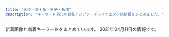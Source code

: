 ```yaml
---
title: "赤羽・東十条・王子・板橋"
description: "キーワード別にの巨乳アジアン・チャイナエステ嬢情報をまとめました。"
---
```


新着画像と新着キーワードをまとめています。
2021年04月11日の情報です。

<DmmAffiliateIns />
<KeywordTable
  shops={
    [
    {
        "keywords": {
            "D": 3,
            "88": 1,
            "\u4e73": 1,
            "86": 2
        },
        "img_links": [
            "http://minming.work/uploads/210405/1-2104051H4034V.jpg",
            "http://minming.work/uploads/210405/1-2104051H30X20.jpg",
            "http://minming.work/uploads/210405/1-2104051H21N45.jpg",
            "http://minming.work/uploads/allimg/210222/1-2102221K144L3.png"
        ],
        "station": "\u9ad8\u5cf6\u5e73\u99c5",
        "url": "http://minming.work/",
        "name": "Jessica"
    },
    {
        "url": "https://yumego.tyo.cm/",
        "station": "JR\u5341\u6761\u99c5\u5357\u53e3",
        "keywords": {},
        "name": "\u5922\u3054",
        "img_links": []
    },
    {
        "station": "JR\u8d64\u7fbd\u99c5\u6771\u53e3",
        "img_links": [
            "https://dream.ests.jp/images/s_pick.png",
            "https://dream.ests.jp/images/end.png",
            "https://dream.ests.jp/photos/sites/12/2021/03/2021031110482840.jpg",
            "https://dream.ests.jp/images/news_bj3.jpg",
            "https://dream.ests.jp/images/new.jpg",
            "https://dream.ests.jp/images/s_news.jpg",
            "https://dream.ests.jp/images/line.png",
            "https://dream.ests.jp/photos/sites/12/2021/03/2021031110483161.jpg",
            "https://dream.ests.jp/images/mobile.jpg",
            "https://dream.ests.jp/images/top.png",
            "https://dream.ests.jp/images/s_therapist.jpg",
            "https://dream.ests.jp/images/staff_bj3.jpg",
            "https://dream.ests.jp/images/s_link.jpg",
            "https://dream.ests.jp/photos/sites/12/2021/03/2021031110482744.jpg",
            "https://dream.ests.jp/photos/sites/12/2021/03/2021031110483021.jpg",
            "https://dream.ests.jp/images/1.jpg",
            "https://dream.ests.jp/images/2.jpg"
        ],
        "name": "Aroma Dream \uff5e\u30a2\u30ed\u30de\u30c9\u30ea\u30fc\u30e0\uff5e",
        "url": "https://dream.ests.jp/",
        "keywords": {
            "85": 1,
            "C": 7,
            "87": 1,
            "86": 4,
            "E": 1,
            "D": 5
        }
    },
    {
        "station": "JR\u8d64\u7fbd\u99c5\u5357\u53e3",
        "img_links": [
            "http://flower.este88.com/images/img1.jpg",
            "http://flower.este88.com/i/images/access1.jpg",
            "http://flower.este88.com/images/m03.jpg",
            "http://flower.este88.com/images/dot.png",
            "http://flower.este88.com/i/images/access5.jpg",
            "http://flower.este88.com/gals/haruka1.jpg",
            "http://flower.este88.com/gals/erika1.jpg",
            "http://flower.este88.com/i/images/access4.jpg",
            "http://flower.este88.com/images/m01.jpg",
            "http://flower.este88.com/images/m05.jpg",
            "http://flower.este88.com/gals/riri1.jpg",
            "http://flower.este88.com/images/m02.jpg",
            "http://flower.este88.com/i/images/access3.jpg",
            "http://flower.este88.com/gals/yuuna1.jpg",
            "http://flower.este88.com/gals/emi1.jpg",
            "http://flower.este88.com/i/images/access2.jpg",
            "http://flower.este88.com/i/images/access7.jpg",
            "http://flower.este88.com/i/images/access6.jpg",
            "http://flower.este88.com/gals/moe1.jpg",
            "http://flower.este88.com/images/kp01.jpg",
            "http://flower.este88.com/images/m04.jpg"
        ],
        "name": "Flower",
        "url": "http://flower.este88.com/",
        "keywords": {}
    },
    {
        "name": "\u3084\u3059\u3089\u304e",
        "url": "http://tenpo5.iest.info/",
        "station": "JR\u738b\u5b50\u99c5\u5317\u53e3",
        "keywords": {},
        "img_links": []
    },
    {
        "station": "JR\u8d64\u7fbd\u99c5\u6771\u53e3",
        "url": "https://www.sinraku.work/",
        "keywords": {},
        "img_links": [
            "https://www.sinraku.work/img/rina1.jpg",
            "https://www.sinraku.work/staff/miho.jpg",
            "https://www.sinraku.work/images/interior_t.jpg",
            "https://www.sinraku.work/img/koko1.jpg",
            "https://www.sinraku.work/images/news.jpg",
            "https://www.sinraku.work/staff/koko.jpg",
            "https://www.sinraku.work/images/menu/staff.png",
            "https://www.sinraku.work/img/kai1.jpg",
            "https://www.sinraku.work/images/int2.png",
            "https://www.sinraku.work/images/menu/interior.png",
            "https://www.sinraku.work/images/time.jpg",
            "https://www.sinraku.work/images/staff_t.jpg",
            "https://www.sinraku.work/images/rec.jpg",
            "https://www.sinraku.work/images/tg.png",
            "https://www.sinraku.work/staff/rina.jpg",
            "https://www.sinraku.work/images/menu/top.png",
            "https://www.sinraku.work/images/int1.jpg",
            "https://www.sinraku.work/images/sys.png",
            "https://www.sinraku.work/staff/kai.jpg",
            "https://www.sinraku.work/img/miho1.jpg",
            "https://www.sinraku.work/images/tel.png"
        ],
        "name": "\u5fc3\u697d"
    },
    {
        "url": "http://shanshan-esthe.com/",
        "station": "JR\u6771\u5341\u6761\u99c5\u5317\u53e3",
        "keywords": {
            "D": 2,
            "86": 2
        },
        "img_links": [
            "http://shanshan-esthe.com/img/sta14.jpg",
            "http://shanshan-esthe.com/img/st16.jpg",
            "http://shanshan-esthe.com/img/st14.jpg",
            "http://shanshan-esthe.com/img/sta0.jpg",
            "http://shanshan-esthe.com/img/no.png"
        ],
        "name": "\u9999\u9999"
    },
    {
        "station": "JR\u8d64\u7fbd\u99c5\u6771\u53e3",
        "img_links": [
            "http://ka-en.work/img/acc5.jpg",
            "http://ka-en.work/img/st9.jpg",
            "http://ka-en.work/sp/img/t-t.jpg",
            "http://ka-en.work/sp/img/info.jpg",
            "http://ka-en.work/img/st8.jpg",
            "http://ka-en.work/sp/img/st9.jpg",
            "http://ka-en.work/sp/img/t-r.jpg",
            "http://ka-en.work/sp/img/tel.jpg",
            "http://ka-en.work/sp/img/p-4.jpg",
            "http://ka-en.work/sp/img/p-9.jpg",
            "http://ka-en.work/img/botton6.jpg",
            "http://ka-en.work/sp/img/tit.jpg",
            "http://ka-en.work/img/fla-2.jpg",
            "http://ka-en.work/sp/img/acc2.jpg",
            "http://ka-en.work/img/st2.jpg",
            "http://ka-en.work/sp/img/pc.jpg",
            "http://ka-en.work/img/st10.jpg",
            "http://ka-en.work/sp/img/add.jpg",
            "http://ka-en.work/img/st4.jpg",
            "http://ka-en.work/sp/img/acc5.jpg",
            "http://ka-en.work/img/s2.jpg",
            "http://ka-en.work/img/s3.jpg",
            "http://ka-en.work/sp/img/time.jpg",
            "http://ka-en.work/sp/img/p-10.jpg",
            "http://ka-en.work/img/s6.jpg",
            "http://ka-en.work/sp/img/st7.jpg",
            "http://ka-en.work/sp/img/sys.jpg",
            "http://ka-en.work/sp/img/acc1.jpg",
            "http://ka-en.work/sp/img/acc3.jpg",
            "http://ka-en.work/img/foot.jpg",
            "http://ka-en.work/img/st7.jpg",
            "http://ka-en.work/img/botton2.jpg",
            "http://ka-en.work/img/s4.jpg",
            "http://ka-en.work/img/s7.jpg",
            "http://ka-en.work/img/fla-1.jpg",
            "http://ka-en.work/sp/img/pic.jpg",
            "http://ka-en.work/img/fla-3.jpg",
            "http://ka-en.work/img/st3.jpg",
            "http://ka-en.work/img/botton3.jpg",
            "http://ka-en.work/sp/img/cam.jpg",
            "http://ka-en.work/img/botton5.jpg",
            "http://ka-en.work/img/acc4.jpg",
            "http://ka-en.work/img/head.jpg",
            "http://ka-en.work/sp/img/st8.jpg",
            "http://ka-en.work/sp/img/t-s.jpg",
            "http://ka-en.work/img/s9.jpg",
            "http://ka-en.work/img/acc2.jpg",
            "http://ka-en.work/img/botton.jpg",
            "http://ka-en.work/sp/img/st3.jpg",
            "http://ka-en.work/sp/img/st1.jpg",
            "http://ka-en.work/img/acc3.jpg",
            "http://ka-en.work/sp/img/st4.jpg",
            "http://ka-en.work/sp/img/acc4.jpg",
            "http://ka-en.work/img/st6.jpg",
            "http://ka-en.work/img/mo.png",
            "http://ka-en.work/img/kanban.jpg",
            "http://ka-en.work/sp/img/kanban.jpg",
            "http://ka-en.work/img/st1.jpg",
            "http://ka-en.work/sp/img/st6.jpg",
            "http://ka-en.work/img/botton4.jpg",
            "http://ka-en.work/sp/img/t-a.jpg",
            "http://ka-en.work/sp/img/t-o.jpg",
            "http://ka-en.work/img/acc1.jpg",
            "http://ka-en.work/sp/img/botton.jpg",
            "http://ka-en.work/sp/img/st10.jpg",
            "http://ka-en.work/sp/img/st2.jpg",
            "http://ka-en.work/img/s10.jpg"
        ],
        "url": "http://ka-en.work/",
        "keywords": {
            "86": 2,
            "88": 2,
            "D": 5,
            "E": 3,
            "84": 1,
            "87": 1,
            "C": 17,
            "85": 12
        },
        "name": "\u83ef\u8276"
    },
    {
        "img_links": [
            "http://www.goodtime.iesjp.com/photo_news/upimg/1591860540114b630a_0.jpg",
            "http://www.goodtime.iesjp.com/files/003.jpg",
            "http://www.goodtime.iesjp.com/files/001.jpg",
            "http://www.goodtime.iesjp.com/images/top-left01.jpg",
            "http://www.goodtime.iesjp.com/images/m-top-right02.jpg",
            "http://www.goodtime.iesjp.com/photo_news/upimg/2288060497ed9031e6_0.jpg",
            "http://www.goodtime.iesjp.com/images/m-left.jpg",
            "http://www.goodtime.iesjp.com/images/m-head.jpg",
            "http://www.goodtime.iesjp.com/photo_news/upimg/43415603819cc9fd0d_1.jpg",
            "http://www.goodtime.iesjp.com/photo_news/upimg/39901600bd6533312b_0.jpg",
            "http://www.goodtime.iesjp.com/images/m-right.jpg",
            "http://www.goodtime.iesjp.com/photo_news/upimg/20911603de0e3ad912_0.jpg",
            "http://www.goodtime.iesjp.com/images/m-top-right03.jpg",
            "http://www.goodtime.iesjp.com/files/004.jpg",
            "http://www.goodtime.iesjp.com/files/006.jpg",
            "http://www.goodtime.iesjp.com/images/m-top-right04.jpg",
            "http://www.goodtime.iesjp.com/images/m-top03.jpg",
            "http://www.goodtime.iesjp.com/photo_news/upimg/9551260612c3a834b0_0.jpg",
            "http://www.goodtime.iesjp.com/images/m-top-right01.jpg",
            "http://www.goodtime.iesjp.com/images/m-yejiao.jpg",
            "http://www.goodtime.iesjp.com/photo_news/upimg/529386029caabbb08f_0.jpg",
            "http://www.goodtime.iesjp.com/images/call.png",
            "http://www.goodtime.iesjp.com/images/m-top02.jpg"
        ],
        "keywords": {
            "F": 2,
            "87": 6,
            "D": 6,
            "\u30bb\u30af\u30b7\u30fc": 3,
            "89": 2
        },
        "station": "\u8d64\u7fbd\u5ca9\u6df5\u99c52\u756a\u51fa\u53e3",
        "name": "GOOD TIME",
        "url": "http://www.goodtime.iesjp.com/"
    },
    {
        "url": "http://www.crossu.xyz/",
        "name": "\u685c\u306e\u604b",
        "keywords": {
            "\u30bb\u30af\u30b7\u30fc": 5
        },
        "station": "JR\u738b\u5b50\u99c5\u5317\u53e3",
        "img_links": [
            "http://www.crossu.xyz/uploads/180621/1-1P621101232H4.jpg",
            "http://www.crossu.xyz/uploads/190924/1-1Z9241056212J.jpg",
            "http://www.crossu.xyz/templets/default/picture/rec1.png",
            "http://www.crossu.xyz/uploads/200528/1-20052Q52142229.jpg",
            "http://www.crossu.xyz/uploads/191129/1-19112914393CK.jpg",
            "http://www.crossu.xyz/uploads/180620/1-1P62010154K00.png",
            "http://www.crossu.xyz/uploads/191119/1-19111915043V27.jpg",
            "http://www.crossu.xyz/templets/default/picture/interior_t.jpg",
            "http://www.crossu.xyz/uploads/180620/1-1P62010193X63.jpg",
            "http://www.crossu.xyz/uploads/181211/1-1Q2111433162D.jpg",
            "http://www.crossu.xyz/templets/default/picture/staff_t.jpg",
            "http://www.crossu.xyz/uploads/allimg/180620/1-1P6201013133b.jpg",
            "http://www.crossu.xyz/templets/default/picture/head.jpg",
            "http://www.crossu.xyz/templets/default/picture/news.jpg"
        ]
    },
    {
        "name": "FLOWER",
        "station": "JR\u8d64\u7fbd\u99c5\u5357\u6539\u672d\u53e3(\u6771)",
        "url": "http://esthe-japan.work/flower/",
        "keywords": {
            "98": 1,
            "87": 3,
            "\u30bb\u30af\u30b7\u30fc": 6,
            "89": 3,
            "88": 3
        },
        "img_links": [
            "http://esthe-japan.work/flower/upload/202004/1588153474.png"
        ]
    },
    {
        "keywords": {
            "89": 1,
            "D": 3,
            "85": 1,
            "86": 2,
            "C": 1,
            "E": 2,
            "87": 1,
            "84": 1
        },
        "station": "JR\u8d64\u7fbd\u99c5\u6771\u53e3",
        "url": "http://www.e-baby.work/",
        "img_links": [
            "http://www.e-baby.work/staff/kumic.jpg",
            "http://www.e-baby.work/staff/haru1.jpg",
            "http://www.e-baby.work/staff/rina1.jpg",
            "http://www.e-baby.work/staff/karen1.jpg",
            "http://www.e-baby.work/staff/maya1.jpg",
            "http://www.e-baby.work/staff/kumi1.jpg",
            "http://www.e-baby.work/staff/yuka1.jpg",
            "http://www.e-baby.work/img/all/loader.png",
            "http://www.e-baby.work/img/all/icon2.png"
        ],
        "name": "\u30a2\u30a4\u30ea\u30b9"
    },
    {
        "station": "\u5c3e\u4e45\u99c5",
        "keywords": {},
        "url": "https://nippori-massage.com/",
        "name": "\u56de\u697d\u82d1",
        "img_links": [
            "https://nippori-massage.com/line/10min-coupon.png",
            "https://nippori-massage.com/room/room-l3.jpg",
            "https://nippori-massage.com/images/main1.jpg",
            "https://nippori-massage.com/images/line_friend.png",
            "https://nippori-massage.com/images/qrcode.png",
            "https://nippori-massage.com/staff/yui-s1.jpg",
            "https://nippori-massage.com/staff/nana-s1.jpg",
            "https://nippori-massage.com/icon/yelp.png",
            "https://nippori-massage.com/room/room-l4.jpg",
            "https://nippori-massage.com/icon/line.png",
            "https://nippori-massage.com/room/room-l2.jpg",
            "https://nippori-massage.com/staff/yui-l1.jpg",
            "https://nippori-massage.com/images/clear.png",
            "https://nippori-massage.com/footer/footer-staff.png",
            "https://nippori-massage.com/room/room-l1.jpg",
            "https://nippori-massage.com/images/esthe1.jpg",
            "https://nippori-massage.com/images/esthe3.jpg",
            "https://nippori-massage.com/images/main-sp.jpg",
            "https://nippori-massage.com/staff/mirei-s1.jpg",
            "https://nippori-massage.com/footer/footer-line.png",
            "https://nippori-massage.com/images/obi.jpg",
            "https://nippori-massage.com/images/esthe2.jpg",
            "https://nippori-massage.com/staff/mirei-l1.jpg",
            "https://scdn.line-apps.com/n/line_add_friends/btn/ja.png",
            "https://nippori-massage.com//icon/facebook.png",
            "https://nippori-massage.com/icon/twitter.png",
            "https://nippori-massage.com/staff/nana-l1.jpg",
            "https://nippori-massage.com/footer/footer-tel.png",
            "https://nippori-massage.com/line/line-qr.png",
            "https://nippori-massage.com/images/header3.png",
            "https://nippori-massage.com/icon/facebook.png",
            "https://nippori-massage.com/images/esthe4.jpg"
        ]
    },
    {
        "keywords": {
            "90": 2,
            "86": 4,
            "85": 9,
            "84": 4
        },
        "img_links": [
            "http://lastpara.net/image/cast/cast_263_1_s.jpg",
            "http://lastpara.net/image/cast/cast_256_1_s.jpg",
            "http://lastpara.net/image/cast/cast_265_1_l.jpg",
            "http://lastpara.net/image/cast/cast_262_1_l.jpg",
            "http://lastpara.net/image/cast/cast_265_1_s.jpg",
            "http://lastpara.net/image/cast/cast_259_1_s.jpg",
            "http://lastpara.net/image/cast/cast_256_1_l.jpg",
            "http://lastpara.net/img/event/camp_top_02.jpg",
            "http://lastpara.net/image/cast/cast_263_1_l.jpg",
            "http://lastpara.net/image/cast/cast_259_1_l.jpg",
            "http://lastpara.net/image/cast/cast_287_1_s.jpg",
            "http://lastpara.net/image/cast/cast_261_1_l.jpg",
            "http://lastpara.net/image/cast/cast_255_1_l.jpg",
            "http://lastpara.net/image/cast/cast_286_1_s.jpg",
            "http://lastpara.net/image/cast/cast_287_1_l.jpg",
            "http://lastpara.net/img/recuit.png",
            "http://lastpara.net/img/news-ttl.jpg",
            "http://lastpara.net/image/cast/cast_286_1_l.jpg"
        ],
        "url": "http://lastpara.net/",
        "name": "Last Paradise \uff5e\u30e9\u30b9\u30c8\u30d1\u30e9\u30c0\u30a4\u30b9\uff5e",
        "station": "JR\u8d64\u7fbd\u99c5\u5357\u53e3"
    },
    {
        "img_links": [
            "http://www.roserelaxation.info/upload/201807/1531195952.jpg",
            "http://www.roserelaxation.info/upload/201807/thumb_dis/1531197286.jpg",
            "http://www.roserelaxation.info/upload/202007/thumb/1594636355.jpg",
            "http://www.roserelaxation.info/upload/images/20170613_104732.jpg",
            "http://www.roserelaxation.info/upload/images/20170525_102731.jpg",
            "http://www.roserelaxation.info/upload/images/20171206_133002.jpg",
            "http://www.roserelaxation.info/upload/202007/thumb_dis/1594636684.jpg",
            "http://www.roserelaxation.info/upload/201712/1512155748.jpg",
            "http://www.roserelaxation.info/upload/201708/thumb_dis/1502280972.jpg",
            "http://www.roserelaxation.info/upload/201807/thumb_dis/1531195952.jpg",
            "http://www.roserelaxation.info/upload/201707/1499300573.jpg",
            "http://www.roserelaxation.info/upload/202008/1598846272.jpg",
            "http://www.roserelaxation.info/upload/202007/thumb/1594636246.jpg",
            "http://www.roserelaxation.info/upload/201807/thumb/1531195952.jpg",
            "http://www.roserelaxation.info/upload/202007/thumb/1594636684.jpg",
            "http://www.roserelaxation.info/upload/201708/1502280972.jpg",
            "http://www.roserelaxation.info/upload/201712/thumb/1512155748.jpg",
            "http://www.roserelaxation.info/upload/202007/1594636355.jpg",
            "http://www.roserelaxation.info/upload/images/20171206_132919.jpg",
            "http://www.roserelaxation.info/upload/201801/1517150493.jpg",
            "http://www.roserelaxation.info/upload/201808/thumb_dis/1535596152.jpg",
            "http://www.roserelaxation.info/upload/201712/thumb_dis/1512155748.jpg",
            "http://www.roserelaxation.info/upload/202007/thumb_dis/1594636246.jpg",
            "http://www.roserelaxation.info/upload/images/20171206_132851.jpg",
            "http://www.roserelaxation.info/upload/201807/thumb_dis/1531195547.jpg",
            "http://www.roserelaxation.info/upload/201807/thumb/1531195547.jpg",
            "http://www.roserelaxation.info/upload/202007/1594636246.jpg",
            "http://www.roserelaxation.info/upload/images/20171206_132823.jpg",
            "http://www.roserelaxation.info/upload/201801/thumb_dis/1517150493.jpg",
            "http://www.roserelaxation.info/upload/202007/thumb_dis/1594636322.jpg",
            "http://www.roserelaxation.info/upload/images/20170706_091357.jpg",
            "http://www.roserelaxation.info/upload/images/20171214_032900.jpg",
            "http://www.roserelaxation.info/upload/201801/thumb/1517150493.jpg",
            "http://www.roserelaxation.info/upload/202007/1594636684.jpg",
            "http://www.roserelaxation.info/upload/202007/thumb_dis/1594636355.jpg",
            "http://www.roserelaxation.info/upload/201807/1531195547.jpg",
            "http://www.roserelaxation.info/upload/201807/1531197286.jpg"
        ],
        "url": "http://www.roserelaxation.info/",
        "name": "Only one \uff5e\u30aa\u30f3\u30ea\u30fc\u30ef\u30f3\uff5e",
        "keywords": {},
        "station": "JR\u8d64\u7fbd\u99c5\u5357\u53e3"
    },
    {
        "keywords": {},
        "station": "JR\u8d64\u7fbd\u99c5\u5357\u53e3",
        "url": "http://mens-esthe-hitomebore.com/",
        "img_links": [
            "http://mens-esthe-hitomebore.com/images/totop.png",
            "http://mens-esthe-hitomebore.com/images/sample1-1.png",
            "http://mens-esthe-hitomebore.com/images/photo03.jpg",
            "http://mens-esthe-hitomebore.com/images/yuki.png",
            "http://mens-esthe-hitomebore.com/images/hina.png",
            "http://mens-esthe-hitomebore.com/images/sample2.png"
        ],
        "name": "\u521d\u604b"
    },
    {
        "url": "http://oji.pink/",
        "station": "JR\u738b\u5b50\u99c5\u5317\u53e3",
        "img_links": [
            "http://oji.pink/images/zi_staff.png",
            "http://oji.pink/images/top.jpg",
            "http://oji.pink/images/new1.jpg",
            "http://oji.pink/images/aki.jpg",
            "http://oji.pink/images/g1.jpg",
            "http://oji.pink/images/r3.jpg",
            "http://oji.pink/images/r4.jpg",
            "http://oji.pink/images/g0.jpg",
            "http://oji.pink/images/r2.jpg",
            "http://oji.pink/images/g5.jpg",
            "http://oji.pink/images/mobile.jpg",
            "http://oji.pink/images/1.png",
            "http://oji.pink/images/yuki.jpg",
            "http://oji.pink/images/g2.jpg",
            "http://oji.pink/images/zi_link.png",
            "http://oji.pink/images/r1.jpg",
            "http://oji.pink/images/g7.jpg",
            "http://oji.pink/images/3.png"
        ],
        "keywords": {
            "C": 15
        },
        "name": "\u7f8e\u5065"
    },
    {
        "name": "\u767e\u5408",
        "url": "http://www.l-yuri.work/",
        "keywords": {},
        "img_links": [
            "http://www.l-yuri.work/img/aki1.jpg",
            "http://www.l-yuri.work/images/h_line.jpg",
            "http://www.l-yuri.work/images/4.png",
            "http://www.l-yuri.work/images/news.png",
            "http://www.l-yuri.work/staff/emi.jpg",
            "http://www.l-yuri.work/staff/rina.jpg",
            "http://www.l-yuri.work/images/int2.png",
            "http://www.l-yuri.work/staff/yuki.jpg",
            "http://www.l-yuri.work/images/head.jpg",
            "http://www.l-yuri.work/img/yuki1.jpg",
            "http://www.l-yuri.work/images/tg.jpg",
            "http://www.l-yuri.work/staff/aki.jpg",
            "http://www.l-yuri.work/images/1.png",
            "http://www.l-yuri.work/img/emi1.jpg",
            "http://www.l-yuri.work/images/int1.png",
            "http://www.l-yuri.work/images/s1.png",
            "http://www.l-yuri.work/images/interior_t.jpg",
            "http://www.l-yuri.work/images/staff_t.jpg",
            "http://www.l-yuri.work/images/mobile.jpg",
            "http://www.l-yuri.work/images/sys.png",
            "http://www.l-yuri.work/images/tel.jpg",
            "http://www.l-yuri.work/images/2.png",
            "http://www.l-yuri.work/images/3.png",
            "http://www.l-yuri.work/img/rina1.jpg"
        ],
        "station": "\u84ee\u6839\u99c5\u6771\u53e3"
    },
    {
        "keywords": {},
        "img_links": [
            "http://kissyourelax.xyz/uploads/190712/1-1ZG2111A3147.jpg",
            "http://kissyourelax.xyz/uploads/191213/1-19121315493M58.jpg",
            "http://kissyourelax.xyz/uploads/190422/1-1Z42214343N22.jpg",
            "http://kissyourelax.xyz/uploads/190514/1-1Z5140R044351.jpg",
            "http://kissyourelax.xyz/uploads/190920/1-1Z9200Z645220.jpg",
            "http://kissyourelax.xyz/uploads/190625/1-1Z625203Q3N2.jpg",
            "http://kissyourelax.xyz/img/s0.png",
            "http://kissyourelax.xyz/uploads/200929/1-200929125H1111.jpg",
            "http://kissyourelax.xyz/uploads/191213/1-1912131550052E.jpg",
            "http://kissyourelax.xyz/uploads/190625/1-1Z625204313L6.jpg",
            "http://kissyourelax.xyz/img/botton.jpg",
            "http://kissyourelax.xyz/uploads/200929/1-200929125F62K.jpg",
            "http://kissyourelax.xyz/uploads/190422/1-1Z422144244F3.jpg",
            "http://kissyourelax.xyz/uploads/200812/1-200Q212540D24.jpg",
            "http://kissyourelax.xyz/uploads/190712/1-1ZG2111F3448.jpg",
            "http://kissyourelax.xyz/uploads/190802/1-1ZP20P930U4.jpg",
            "http://kissyourelax.xyz/uploads/200812/1-200Q2125423452.jpg",
            "http://kissyourelax.xyz/uploads/191129/1-191129154603T5.jpg",
            "http://kissyourelax.xyz/uploads/190802/1-1ZP20P91YN.jpg",
            "http://kissyourelax.xyz/uploads/190422/1-1Z422143352a6.jpg",
            "http://kissyourelax.xyz/uploads/190426/1-1Z4261G229208.jpg",
            "http://kissyourelax.xyz/uploads/190426/1-1Z4261G1591I.jpg",
            "http://kissyourelax.xyz/uploads/190426/1-1Z4261G221600.jpg",
            "http://kissyourelax.xyz/uploads/190514/1-1Z5140R02A31.jpg"
        ],
        "station": "JR\u8d64\u7fbd\u99c5",
        "url": "http://kissyourelax.xyz/",
        "name": "Kiss you"
    },
    {
        "img_links": [
            "http://www.darling.esjp.info/img/stt.jpg",
            "http://www.darling.esjp.info/img/tel.png",
            "http://www.darling.esjp.info/img/nav-003.png",
            "http://www.darling.esjp.info/img/nav-002.png",
            "http://www.darling.esjp.info/files/008.jpg",
            "http://www.darling.esjp.info/files/001.jpg",
            "http://www.darling.esjp.info/files/002.jpg",
            "http://www.darling.esjp.info/img/nav-004.png",
            "http://www.darling.esjp.info/files/003.jpg",
            "http://www.darling.esjp.info/img/stb.jpg",
            "http://www.darling.esjp.info/img/nav-006.png",
            "http://www.darling.esjp.info/img/nav-001.png",
            "http://www.darling.esjp.info/img/nav-005.png",
            "http://www.darling.esjp.info/img/top01.png",
            "http://www.darling.esjp.info/files/007.jpg"
        ],
        "name": "Darling \uff5e\u30c0\u30fc\u30ea\u30f3\uff5e",
        "station": "JR\u8d64\u7fbd\u99c5\u5357\u53e3",
        "url": "http://www.darling.esjp.info/",
        "keywords": {
            "87": 4,
            "86": 1,
            "D": 5
        }
    },
    {
        "station": "JR\u738b\u5b50\u99c5\u4e2d\u592e\u53e3",
        "url": "https://wagaya.xyz.mn/",
        "img_links": [
            "https://wagaya.xyz.mn/photos/sites/56/2021/04/2021040506054956.jpg",
            "https://wagaya.xyz.mn/images/s_news.png",
            "https://wagaya.xyz.mn/images/top.jpg",
            "https://wagaya.xyz.mn/images/nbj1.png",
            "https://wagaya.xyz.mn/photos/sites/56/2021/04/202104050602539.jpg",
            "https://wagaya.xyz.mn/photos/sites/56/2021/04/2021040709294151.jpg",
            "https://wagaya.xyz.mn/photos/sites/56/2021/04/2021040709294095.jpg",
            "https://wagaya.xyz.mn/images/mobile.jpg",
            "https://wagaya.xyz.mn/images/s_staff.png"
        ],
        "name": "\u6211\u304c\u5bb6",
        "keywords": {
            "86": 5,
            "83": 5,
            "C": 9,
            "D": 20,
            "85": 10
        }
    },
    {
        "station": "JR\u6771\u5341\u6761\u99c5\u5317\u53e3",
        "url": "https://higashijujo-mensesthe.com/",
        "keywords": {},
        "img_links": [
            "https://higashijujo-mensesthe.com/button/home.png",
            "https://higashijujo-mensesthe.com/2019/08/23/satomi-s1.jpg",
            "https://higashijujo-mensesthe.com/images/footer-l.png",
            "https://higashijujo-mensesthe.com/room/esthe2.jpg",
            "https://higashijujo-mensesthe.com/staff/kimi-s2.jpg",
            "https://higashijujo-mensesthe.com/menu/gallery.png",
            "https://higashijujo-mensesthe.com/room/room-l4.jpg",
            "https://higashijujo-mensesthe.com/images/camp.jpg",
            "https://higashijujo-mensesthe.com/images/header3.png",
            "https://higashijujo-mensesthe.com/2019/10/21/rika-s1.jpg",
            "https://higashijujo-mensesthe.com/staff/rika-s1.jpg",
            "https://higashijujo-mensesthe.com/icon/line.png",
            "https://higashijujo-mensesthe.com/staff/runa-l1.jpg",
            "https://higashijujo-mensesthe.com/button/blog.png",
            "https://higashijujo-mensesthe.com/menu/info.png",
            "https://higashijujo-mensesthe.com/icon/twitter.png",
            "https://higashijujo-mensesthe.com/images/qrcode.png",
            "https://higashijujo-mensesthe.com/button/staff.png",
            "https://higashijujo-mensesthe.com/2019/08/10/kimi-s1.jpg",
            "https://higashijujo-mensesthe.com/images/flower.png",
            "https://higashijujo-mensesthe.com/staff/kimi-l2.jpg",
            "https://higashijujo-mensesthe.com/room/room-l1.jpg",
            "https://higashijujo-mensesthe.com/staff/satomi-s1.jpg",
            "https://higashijujo-mensesthe.com/2019/08/22/runa-s1.jpg",
            "https://higashijujo-mensesthe.com/images/footer-r.png",
            "https://higashijujo-mensesthe.com/room/esthe3.jpg",
            "https://higashijujo-mensesthe.com/menu/home.png",
            "https://higashijujo-mensesthe.com/room/esthe1.jpg",
            "https://higashijujo-mensesthe.com/images/main1.jpg",
            "https://higashijujo-mensesthe.com/staff/satomi-l1.jpg",
            "https://higashijujo-mensesthe.com/images/main-sp.jpg",
            "https://higashijujo-mensesthe.com/menu/blog.png",
            "https://higashijujo-mensesthe.com/staff/lime-s1.jpg",
            "https://higashijujo-mensesthe.com/staff/rika-l1.jpg",
            "https://higashijujo-mensesthe.com/room/room-l3.jpg",
            "https://higashijujo-mensesthe.com/staff/kimi-s1.jpg",
            "https://higashijujo-mensesthe.com/icon/yelp.png",
            "https://higashijujo-mensesthe.com/images/clear.png",
            "https://higashijujo-mensesthe.com/icon/facebook.png",
            "https://higashijujo-mensesthe.com/staff/runa-s1.jpg",
            "https://higashijujo-mensesthe.com/menu/friend.png",
            "https://higashijujo-mensesthe.com/room/room-l2.jpg",
            "https://higashijujo-mensesthe.com/staff/lime-l1.jpg",
            "https://higashijujo-mensesthe.com/2020/02/29/lime-s1.jpg",
            "https://higashijujo-mensesthe.com/staff/kimi-l1.jpg"
        ],
        "name": "Love Sea"
    },
    {
        "name": "\u30d7\u30ea\u30f3\u30b9",
        "url": "http://prince.tyo.cm/",
        "station": "JR\u738b\u5b50\u99c5\u5317\u53e3",
        "img_links": [
            "http://prince.tyo.cm/images/s_news.jpg",
            "http://prince.tyo.cm/images/mobile.jpg",
            "http://prince.tyo.cm/images/ac3.jpg",
            "http://prince.tyo.cm/images/ac4.jpg",
            "http://prince.tyo.cm/images/s_info.jpg",
            "http://prince.tyo.cm/photos/sites/76/2021/03/2021033009493237.jpg",
            "http://prince.tyo.cm/photos/sites/76/2021/03/2021033009493063.jpg",
            "http://prince.tyo.cm/images/s_pick.jpg",
            "http://prince.tyo.cm/images/top.jpg",
            "http://prince.tyo.cm/photos/sites/76/2021/03/2021033009493042.jpg",
            "http://prince.tyo.cm/photos/sites/76/2021/03/2021033009493184.jpg",
            "http://prince.tyo.cm/images/s_cautions.jpg",
            "http://prince.tyo.cm/images/s_staff.jpg",
            "http://prince.tyo.cm/images/ac1.jpg",
            "http://prince.tyo.cm/photos/sites/76/2021/03/2021033009493387.jpg",
            "http://prince.tyo.cm/images/ac2.jpg",
            "http://prince.tyo.cm/photos/sites/76/2021/03/202103300949326.jpg",
            "http://prince.tyo.cm/images/info.jpg"
        ],
        "keywords": {
            "86": 6,
            "85": 24,
            "89": 6,
            "C": 6,
            "D": 30
        }
    },
    {
        "url": "http://yuri.msa.jp/",
        "name": "\u767e\u5408",
        "keywords": {
            "84": 3,
            "85": 3,
            "86": 3,
            "83": 3
        },
        "img_links": [
            "http://yuri.msa.jp/images/ser3.jpg",
            "http://yuri.msa.jp/images/staff_03.jpg",
            "http://yuri.msa.jp/images/staff_bj4.png",
            "http://yuri.msa.jp/images/ser4.jpg",
            "http://yuri.msa.jp/images/staff_06.jpg",
            "http://yuri.msa.jp/images/s_service.png",
            "http://yuri.msa.jp/images/s_info.png",
            "http://yuri.msa.jp/images/staff_01.jpg",
            "http://yuri.msa.jp/images/top2.jpg",
            "http://yuri.msa.jp/layer/images/top.jpg",
            "http://yuri.msa.jp/images/1.jpg",
            "http://yuri.msa.jp/images/ser1.jpg",
            "http://yuri.msa.jp/images/info.png",
            "http://yuri.msa.jp/layer/images/top/top_05.jpg",
            "http://yuri.msa.jp/layer/images/top/top_02.jpg",
            "http://yuri.msa.jp/images/ser2.jpg",
            "http://yuri.msa.jp/images/top1.jpg",
            "http://yuri.msa.jp/images/staff_04.jpg",
            "http://yuri.msa.jp/images/wenzi-staff.png",
            "http://yuri.msa.jp/layer/images/top/top_08.png",
            "http://yuri.msa.jp/images/staff_bj1.png",
            "http://yuri.msa.jp/layer/images/top/top_01.jpg",
            "http://yuri.msa.jp/images/staff_02.jpg",
            "http://yuri.msa.jp/layer/images/top/top_04.jpg",
            "http://yuri.msa.jp/layer/images/top/top_06.jpg",
            "http://yuri.msa.jp/layer/images/top/top_03.jpg"
        ],
        "station": "JR\u6771\u5341\u6761\u99c5\u5317\u53e3"
    },
    {
        "img_links": [
            "http://www.cocosia.work/img/bn_contact_sp.jpg",
            "http://www.cocosia.work/staff/riya.jpg",
            "http://www.cocosia.work/staff/rea1.jpg",
            "http://www.cocosia.work/staff/mika1.jpg",
            "http://www.cocosia.work/img/int2.jpg",
            "http://www.cocosia.work/img/int3.jpg",
            "http://www.cocosia.work/staff/rea.jpg",
            "http://www.cocosia.work/staff/riya1.jpg",
            "http://www.cocosia.work/staff/mao.jpg",
            "http://www.cocosia.work/img/header_info.png",
            "http://www.cocosia.work/img/bn_contact.jpg",
            "http://www.cocosia.work/img/i_tel.png",
            "http://www.cocosia.work/img/int1.jpg",
            "http://www.cocosia.work/staff/hina.jpg",
            "http://www.cocosia.work/img/int2_sp.jpg",
            "http://www.cocosia.work/img/concept.jpg",
            "http://www.cocosia.work/staff/hina1.jpg",
            "http://www.cocosia.work/img/concept_sp.jpg",
            "http://www.cocosia.work/staff/mao1.jpg",
            "http://www.cocosia.work/img/int3_sp.jpg",
            "http://www.cocosia.work/staff/mika.jpg",
            "http://www.cocosia.work/staff/yuyu1.jpg",
            "http://www.cocosia.work/img/int1_sp.jpg",
            "http://www.cocosia.work/staff/yuyu.jpg",
            "http://www.cocosia.work/img/bn_howto_sp.jpg",
            "http://www.cocosia.work/img/bn_howto.jpg"
        ],
        "station": "JR\u8d64\u7fbd\u99c5\u897f\u53e3",
        "url": "http://www.cocosia.work/",
        "keywords": {
            "E": 6,
            "C": 15,
            "85": 2,
            "86": 8,
            "D": 10,
            "87": 6
        },
        "name": "Cocosia \uff5e\u30b3\u30b3\u30b7\u30a2\uff5e"
    },
    {
        "keywords": {
            "82": 2,
            "87": 2,
            "84": 2,
            "86": 4
        },
        "img_links": [
            "http://angel-aroma.net/img/stafft.jpg",
            "http://angel-aroma.net/img/sta6.jpg",
            "http://angel-aroma.net/img/m30.jpg",
            "http://angel-aroma.net/img/no.png",
            "http://angel-aroma.net/img/m4.jpg",
            "http://angel-aroma.net/img/m3.jpg",
            "http://angel-aroma.net/img/m1.jpg",
            "http://angel-aroma.net/img/qr.jpg",
            "http://angel-aroma.net/img/sta3.jpg",
            "http://angel-aroma.net/img/sta1.jpg",
            "http://angel-aroma.net/img/m2.jpg",
            "http://angel-aroma.net/img/sta5.jpg",
            "http://angel-aroma.net/img/m6.jpg",
            "http://angel-aroma.net/img/sta2.jpg",
            "http://angel-aroma.net/img/m5.jpg",
            "http://angel-aroma.net/img/top.jpg",
            "http://angel-aroma.net/img/m20.jpg",
            "http://angel-aroma.net/img/m10.jpg"
        ],
        "name": "\u30c0\u30fc\u30ea\u30f3",
        "url": "http://angel-aroma.net/",
        "station": "JR\u8d64\u7fbd\u99c5\u6771\u53e3"
    }
]
}
/>
<DmmAffiliateScript />
